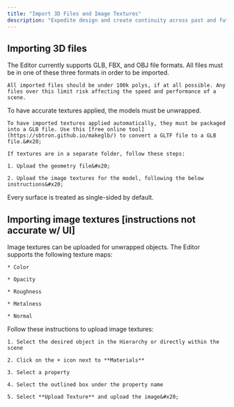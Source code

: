 ```yaml
---
title: "Import 3D Files and Image Textures"
description: "Expedite design and create continuity across past and future prototypes by using existing 3D models in Editor scenes."
---
```


## Importing 3D files

<AccordionGroup>
  <Accordion title="Supported file formats and weights" defaultOpen={false}>
    The Editor currently supports GLB, FBX, and OBJ file formats. All files must be in one of these three formats in order to be imported.&#x20;

    All imported files should be under 100k polys, if at all possible. Any files over this limit risk affecting the speed and performance of a scene.
  </Accordion>

  <Accordion title="Textures" defaultOpen={false}>
    To have accurate textures applied, the models must be unwrapped.&#x20;

    To have imported textures applied automatically, they must be packaged into a GLB file. Use this [free online tool](https://sbtron.github.io/makeglb/) to convert a GLTF file to a GLB file.&#x20;

    If textures are in a separate folder, follow these steps:

    1. Upload the geometry file&#x20;

    2. Upload the image textures for the model, following the below instructions&#x20;
  </Accordion>

  <Accordion title="Surfaces" defaultOpen={false}>
    Every surface is treated as single-sided by default.&#x20;
  </Accordion>
</AccordionGroup>

## Importing image textures \[instructions not accurate w/ UI]

<AccordionGroup>
  <Accordion title="Supported maps" defaultOpen={false}>
    Image textures can be uploaded for unwrapped objects. The Editor supports the following texture maps:

    * Color

    * Opacity

    * Roughness

    * Metalness

    * Normal
  </Accordion>

  <Accordion title="Uploading instructions" defaultOpen={false}>
    Follow these instructions to upload image textures:

    1. Select the desired object in the Hierarchy or directly within the scene

    2. Click on the + icon next to **Materials**

    3. Select a property

    4. Select the outlined box under the property name

    5. Select **Upload Texture** and upload the image&#x20;
  </Accordion>
</AccordionGroup>

##